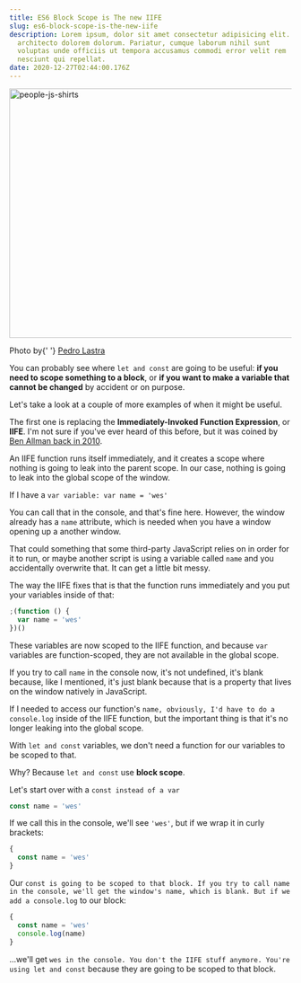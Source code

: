 ```yaml
---
title: ES6 Block Scope is The new IIFE
slug: es6-block-scope-is-the-new-iife
description: Lorem ipsum, dolor sit amet consectetur adipisicing elit. Nihil
  architecto dolorem dolorum. Pariatur, cumque laborum nihil sunt
  voluptas unde officiis ut tempora accusamus commodi error velit rem
  nesciunt qui repellat.
date: 2020-12-27T02:44:00.176Z
---
```


<img src="/img/banner.webp" alt="people-js-shirts" width="720" height="444" />
<p className="text-center mb-8 py-1">
  Photo by{' '}
  <a href="(http://benalman.com/news/2010/11/immediately-invoked-function-expression/)">
    Pedro Lastra
  </a>
</p>

You can probably see where `let and const` are going to be useful: **if you need to scope something to a block**, or **if you want to make a variable that cannot be changed** by accident or on purpose.

Let's take a look at a couple of more examples of when it might be useful.

The first one is replacing the **Immediately-Invoked Function Expression**, or **IIFE**. I'm not sure if you've ever heard of this before, but it was coined by <a href="(http://benalman.com/news/2010/11/immediately-invoked-function-expression/)">Ben Allman back in 2010</a>.

An IIFE function runs itself immediately, and it creates a scope where nothing is going to leak into the parent scope. In our case, nothing is going to leak into the global scope of the window.

If I have a `var variable: var name = 'wes'`

You can call that in the console, and that's fine here. However, the window already has a `name` attribute, which is needed when you have a window opening up a another window.

That could something that some third-party JavaScript relies on in order for it to run, or maybe another script is using a variable called `name` and you accidentally overwrite that. It can get a little bit messy.

The way the IIFE fixes that is that the function runs immediately and you put your variables inside of that:

```js
;(function () {
  var name = 'wes'
})()
```

These variables are now scoped to the IIFE function, and because `var` variables are function-scoped, they are not available in the global scope.

If you try to call `name` in the console now, it's not undefined, it's blank because, like I mentioned, it's just blank because that is a property that lives on the window natively in JavaScript.

If I needed to access our function's `name, obviously, I'd have to do a console.log` inside of the IIFE function, but the important thing is that it's no longer leaking into the global scope.

With `let and const` variables, we don't need a function for our variables to be scoped to that.

Why? Because `let and const` use **block scope**.

Let's start over with a `const instead of a var`

```js
const name = 'wes'
```

If we call this in the console, we'll see `'wes'`, but if we wrap it in curly brackets:

```js
{
  const name = 'wes'
}
```

Our `const is going to be scoped to that block. If you try to call name in the console, we'll get the window's name, which is blank. But if we add a console.log` to our block:

```js
{
  const name = 'wes'
  console.log(name)
}
```

...we'll get `wes in the console. You don't the IIFE stuff anymore. You're using let and const` because they are going to be scoped to that block.
